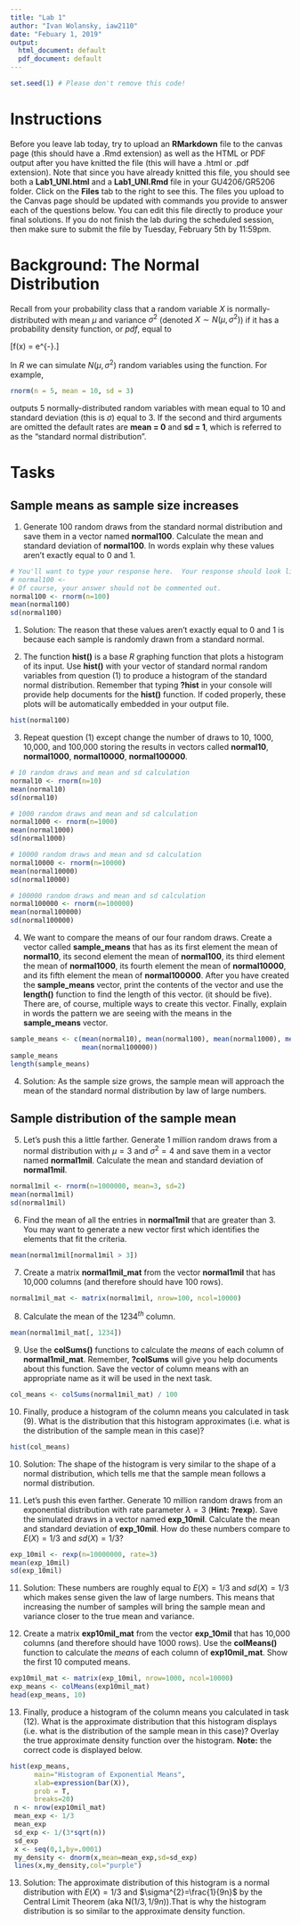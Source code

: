 ```yaml
---
title: "Lab 1"
author: "Ivan Wolansky, iaw2110"
date: "Febuary 1, 2019"
output:
  html_document: default
  pdf_document: default
---
```


```r
set.seed(1) # Please don't remove this code!
```

# Instructions 
Before you leave lab today, try to upload an **RMarkdown** file to the canvas page (this should have a .Rmd extension) as well as the HTML or PDF output after you have knitted the file (this will have a .html or .pdf extension).  Note that since you have already knitted this file, you should see both a **Lab1_UNI.html** and a **Lab1_UNI.Rmd** file in your GU4206/GR5206 folder.  Click on the **Files** tab to the right to see this.  The files you upload to the Canvas page should be updated with commands you provide to answer each of the questions below.  You can edit this file directly to produce your final solutions.  If you do not finish the lab during the scheduled session, then make sure to submit the file by Tuesday, February 5th by 11:59pm.    

# Background: The Normal Distribution
Recall from your probability class that a random variable $X$ is normally-distributed with mean $\mu$ and variance $\sigma^2$ (denoted $X \sim N(\mu, \sigma^2)$) if it has a probability density function, or *pdf*, equal to

\[f(x) = \frac{1}{\sqrt{2\pi \sigma^2}} e^{-\frac{(x - \mu)^2}{2\sigma^2}}.\]

In *R* we can simulate $N(\mu, \sigma^2)$ random variables using the \texttt{rnorm()} function.  For example,

```r
rnorm(n = 5, mean = 10, sd = 3)
```

outputs 5 normally-distributed random variables with mean equal to 10 and standard deviation (this is $\sigma$) equal to 3.  If the second and third arguments are omitted the default rates are **mean = 0** and **sd = 1**, which is referred to as the "standard normal distribution".

# Tasks

## Sample means as sample size increases

1) Generate 100 random draws from the standard normal distribution and save them in a vector named **normal100**.  Calculate the mean and standard deviation of **normal100**.  In words explain why these values aren't exactly equal to 0 and 1.

```r
# You'll want to type your response here.  Your response should look like:
# normal100 <- 
# Of course, your answer should not be commented out.
normal100 <- rnorm(n=100)
mean(normal100)
sd(normal100)
```
1) Solution: The reason that these values aren't exactly equal to 0 and 1 is because each sample is randomly drawn from a standard normal.

2) The function **hist()** is a base *R* graphing function that plots a histogram of its input.  Use **hist()** with your vector of standard normal random variables from question (1) to produce a histogram of the standard normal distribution.  Remember that typing **?hist** in your console will provide help documents for the **hist()** function.  If coded properly, these plots will be automatically embedded in your output file.

```r
hist(normal100)

```

3) Repeat question (1) except change the number of draws to 10, 1000, 10,000, and 100,000 storing the results in vectors called **normal10**, **normal1000**, **normal10000**, **normal100000**. 

```r
# 10 random draws and mean and sd calculation
normal10 <- rnorm(n=10)
mean(normal10)
sd(normal10)

# 1000 random draws and mean and sd calculation
normal1000 <- rnorm(n=1000)
mean(normal1000)
sd(normal1000)

# 10000 random draws and mean and sd calculation
normal10000 <- rnorm(n=10000)
mean(normal10000)
sd(normal10000)

# 100000 random draws and mean and sd calculation
normal100000 <- rnorm(n=100000)
mean(normal100000)
sd(normal100000)
```

4) We want to compare the means of our four random draws.  Create a vector called **sample_means** that has as its first element the mean of **normal10**, its second element the mean of **normal100**, its third element the mean of **normal1000**, its fourth element the mean of **normal10000**, and its fifth element the mean of **normal100000**.  After you have created the **sample_means** vector, print the contents of the vector and use the **length()** function to find the length of this vector.  (it should be five).  There are, of course, multiple ways to create this vector.  Finally, explain in words the pattern we are seeing with the means in the **sample_means** vector.

```r
sample_means <- c(mean(normal10), mean(normal100), mean(normal1000), mean(normal10000), 
                  mean(normal100000))
sample_means
length(sample_means)
```
4) Solution: As the sample size grows, the sample mean will approach the mean of the standard normal distribution by law of large numbers. 

## Sample distribution of the sample mean

5)  Let's push this a little farther.  Generate 1 million random draws from a normal distribution with $\mu = 3$ and $\sigma^2 = 4$ and save them in a vector named **normal1mil**.  Calculate the mean and standard deviation of **normal1mil**.

```r
normal1mil <- rnorm(n=1000000, mean=3, sd=2)
mean(normal1mil)
sd(normal1mil)
```
6) Find the mean of all the entries in **normal1mil** that are greater than 3.  You may want to generate a new vector first which identifies the elements that fit the criteria.

```r
mean(normal1mil[normal1mil > 3])

```

7) Create a matrix **normal1mil_mat** from the vector **normal1mil** that has 10,000 columns (and therefore should have 100 rows).

```r
normal1mil_mat <- matrix(normal1mil, nrow=100, ncol=10000)
```

8) Calculate the mean of the $1234^{th}$ column.

```r
mean(normal1mil_mat[, 1234])
```

9) Use the **colSums()** functions to calculate the *means* of each column of **normal1mil_mat**.  Remember, **?colSums** will give you help documents about this function.  Save the vector of column means with an appropriate name as it will be used in the next task.

```r
col_means <- colSums(normal1mil_mat) / 100
```

10) Finally, produce a histogram of the column means you calculated in task (9).  What is the distribution that this histogram approximates (i.e.\ what is the distribution of the sample mean in this case)?

```r
hist(col_means)
```

10) Solution: The shape of the histogram is very similar to the shape of a normal distribution, which tells me that the sample mean follows a normal distribution.

11)  Let's push this even farther.  Generate 10 million random draws from an exponential  distribution with rate parameter $\lambda=3$ (**Hint: ?rexp**). Save the simulated draws in a vector named **exp_10mil**.  Calculate the mean and standard deviation of **exp_10mil**.  How do these numbers compare to $E(X)=1/3$ and $sd(X)=1/3$? 

```r
exp_10mil <- rexp(n=10000000, rate=3)
mean(exp_10mil)
sd(exp_10mil)
```
11) Solution: These numbers are roughly equal to $E(X)=1/3$ and $sd(X)=1/3$ which makes sense given the law of large numbers. This means that increasing the number of samples will bring the sample mean and variance closer to the true mean and variance.

12) Create a matrix **exp10mil_mat** from the vector **exp_10mil** that has 10,000 columns (and therefore should have 1000 rows). Use the **colMeans()** function to calculate the *means* of each column of **exp10mil_mat**.  Show the first 10 computed means.   

```r
exp10mil_mat <- matrix(exp_10mil, nrow=1000, ncol=10000)
exp_means <- colMeans(exp10mil_mat)
head(exp_means, 10)
```

13) Finally, produce a histogram of the column means you calculated in task (12).  What is the approximate distribution that this histogram displays (i.e.\ what is the distribution of the sample mean in this case)? Overlay the true approximate density function over the histogram.  **Note:** the correct code is displayed below.

```r
hist(exp_means,
      main="Histogram of Exponential Means",
      xlab=expression(bar(X)),
      prob = T,
      breaks=20)
 n <- nrow(exp10mil_mat)
 mean_exp <- 1/3
 mean_exp
 sd_exp <- 1/(3*sqrt(n))
 sd_exp
 x <- seq(0,1,by=.0001)
 my_density <- dnorm(x,mean=mean_exp,sd=sd_exp)   
 lines(x,my_density,col="purple")
```

13) Solution: The approximate distribution of this histogram is a normal distribution with $E(X)=1/3$ and $\sigma^{2}=\frac{1}{9n}$ by the Central Limit Theorem (aka N$(1/3, 1/9n)$).That is why the histogram distribution is so similar to the approximate density function.

